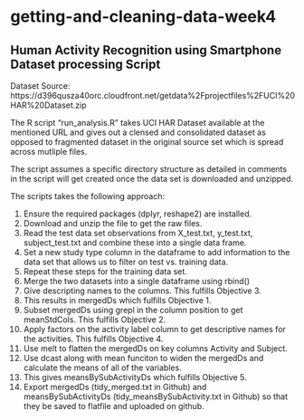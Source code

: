 # getting-and-cleaning-data-week4

## Human Activity Recognition using Smartphone Dataset processing Script

Dataset Source: https://d396qusza40orc.cloudfront.net/getdata%2Fprojectfiles%2FUCI%20HAR%20Dataset.zip

The R script "run_analysis.R" takes UCI HAR Dataset available at the mentioned URL and gives out a clensed and consolidated dataset as opposed to fragmented dataset in the original source set which is spread across mutliple files.

The script assumes a specific directory structure as detailed in comments in the script will get created once the data set is downloaded and unzipped.

The scripts takes the following approach:

1. Ensure the required packages (dplyr, reshape2) are installed.
2. Download and unzip the file to get the raw files.
3. Read the test data set observations from X_test.txt, y_test.txt, subject_test.txt and combine these into a single data frame. 
4. Set a new study type column in the dataframe to add information to the data set that allows us to filter on test vs. training data.
5. Repeat these steps for the training data set.
6. Merge the two datasets into a single dataframe using rbind()
7. Give descripting names to the columns. This fulfills Objective 3.
8. This results in mergedDs which fulfills Objective 1.
9. Subset mergedDs using grepl in the column position to get meanStdCols. This fulfills Objective 2.
10. Apply factors on the activity label column to get descriptive names for the activities. This fulfills Objective 4.
11. Use melt to flatten the mergedDs on key columns Activity and Subject.
12. Use dcast along with mean funciton to widen the mergedDs and calculate the means of all of the variables.
13. This gives meansBySubActivityDs which fulfills Objective 5.
14. Export mergedDs (tidy_merged.txt in Github) and meansBySubActivityDs (tidy_meansBySubActivity.txt in Github) so that they be saved to flatfile and uploaded on github.
